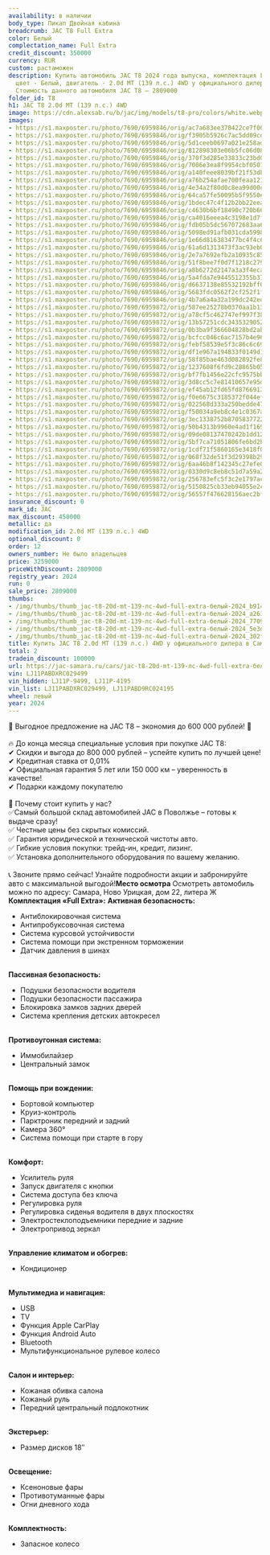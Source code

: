 ```yaml
---
availability: в наличии
body_type: Пикап Двойная кабина
breadcrumb: JAC T8 Full Extra
color: Белый
complectation_name: Full Extra
credit_discount: 350000
currency: RUR
custom: растаможен
description: Купить автомобиль JAC T8 2024 года выпуска, комплектация Full Extra,
  цвет - Белый, двигатель - 2.0d MT (139 л.с.) 4WD у официального дилера в г. Самара.
  Стоимость данного автомобиля JAC T8 – 2809000
folder_id: T8
h1: JAC T8 2.0d MT (139 л.с.) 4WD
image: https://cdn.alexsab.ru/b/jac/img/models/t8-pro/colors/white.webp
images:
- https://s1.maxposter.ru/photo/7690/6959846/orig/ac7a683ee370422ce7f061fe45eb9141.jpg?sid=14
- https://s1.maxposter.ru/photo/7690/6959846/orig/f3905b5926c7ac5dd09cdc9da65a2614.jpg?sid=14
- https://s1.maxposter.ru/photo/7690/6959846/orig/5d1ceeb0697a021e258ad381f1977097.jpg?sid=14
- https://s1.maxposter.ru/photo/7690/6959846/orig/812898303e06b5fc06d08834ea35e3de.jpg?sid=14
- https://s1.maxposter.ru/photo/7690/6959846/orig/370f3d285e33833c23bd077d6e1302f4.jpg?sid=14
- https://s1.maxposter.ru/photo/7690/6959846/orig/7006e3ea8f9954cbf0501b62ce7fb1af.jpg?sid=14
- https://s1.maxposter.ru/photo/7690/6959846/orig/a140feee8039bf21f53db99d9b87fd6a.jpg?sid=14
- https://s1.maxposter.ru/photo/7690/6959846/orig/a76b254afae700feaa121ed4a236418b.jpg?sid=14
- https://s1.maxposter.ru/photo/7690/6959846/orig/4e34a2f80d0c8ea99d00c0ee81c980c4.jpg?sid=14
- https://s1.maxposter.ru/photo/7690/6959846/orig/64ca57fe50095b5f9550e53422f11187.jpg?sid=14
- https://s1.maxposter.ru/photo/7690/6959846/orig/1bdec47c4f12b2bb22eeab2400c4a1ed.jpg?sid=14
- https://s1.maxposter.ru/photo/7690/6959846/orig/c4630b6bf18490c720b6644f2d2a45f6.jpg?sid=14
- https://s1.maxposter.ru/photo/7690/6959846/orig/ca4016eeea4c3198e1d7fb004abb2f5e.jpg?sid=14
- https://s1.maxposter.ru/photo/7690/6959846/orig/fdb05b5dc567072683aa6720abd88edf.jpg?sid=14
- https://s1.maxposter.ru/photo/7690/6959846/orig/5098ed91afb031cda5998a5290fcd5f0.jpg?sid=14
- https://s1.maxposter.ru/photo/7690/6959846/orig/1e66d816383477bc4f4c66dd4f402ab1.jpg?sid=14
- https://s1.maxposter.ru/photo/7690/6959846/orig/61a6d1313473f3ac93eb0bb2549cf188.jpg?sid=14
- https://s1.maxposter.ru/photo/7690/6959846/orig/2e7a7692efb2a10935c8514cf9c7b595.jpg?sid=14
- https://s1.maxposter.ru/photo/7690/6959846/orig/51f8bee7f0d7f1218c27921015e7d300.jpg?sid=14
- https://s1.maxposter.ru/photo/7690/6959846/orig/a8b6272d2147a3a3f4ecae151680a70d.jpg?sid=14
- https://s1.maxposter.ru/photo/7690/6959846/orig/5a4fda7e9445512355b37c20595552aa.jpg?sid=14
- https://s1.maxposter.ru/photo/7690/6959846/orig/d6637138e85532192bff09428ccc7233.jpg?sid=14
- https://s1.maxposter.ru/photo/7690/6959846/orig/5683fdc0562f2cf252f1f010cc4a73f2.jpg?sid=14
- https://s1.maxposter.ru/photo/7690/6959846/orig/4b7a6a4a32a199dc242ed25617dfbcc2.jpg?sid=14
- https://s1.maxposter.ru/photo/7690/6959872/orig/587ee25278b0370aa1b13e2df685c6f7.jpg?sid=14
- https://s1.maxposter.ru/photo/7690/6959872/orig/a78cf5c462747ef997f382ea290e450a.jpg?sid=14
- https://s1.maxposter.ru/photo/7690/6959872/orig/13b57251cdc34353290529e5254f8906.jpg?sid=14
- https://s1.maxposter.ru/photo/7690/6959872/orig/0b3ba9f366604828bd2ab50abd1780df.jpg?sid=14
- https://s1.maxposter.ru/photo/7690/6959872/orig/bcfcc046c6ac7157b4e96e44b04d957a.jpg?sid=14
- https://s1.maxposter.ru/photo/7690/6959872/orig/febf58539e5f3c86c6c69cb649372f6f.jpg?sid=14
- https://s1.maxposter.ru/photo/7690/6959872/orig/df1e967a194833f0149d136e51b5a8f8.jpg?sid=14
- https://s1.maxposter.ru/photo/7690/6959872/orig/58f85bae463d082892fe8706f942bc9d.jpg?sid=14
- https://s1.maxposter.ru/photo/7690/6959872/orig/1237608f6fd9c28865b054ef1e6446c3.jpg?sid=14
- https://s1.maxposter.ru/photo/7690/6959872/orig/bf7fb1456e22cfc9575bba8988bb0db6.jpg?sid=14
- https://s1.maxposter.ru/photo/7690/6959872/orig/3d8cc5c7e81410657e95d7f4a9036eeb.jpg?sid=14
- https://s1.maxposter.ru/photo/7690/6959872/orig/ef45ab12fd65fd8766913cba3504e3ed.jpg?sid=14
- https://s1.maxposter.ru/photo/7690/6959872/orig/f0e6675c3185372f044efb52aade853c.jpg?sid=14
- https://s1.maxposter.ru/photo/7690/6959872/orig/022568d333a250bedde476aab7d31575.jpg?sid=14
- https://s1.maxposter.ru/photo/7690/6959872/orig/f50034a9eb8c4e1c0367a8a8626c3172.jpg?sid=14
- https://s1.maxposter.ru/photo/7690/6959872/orig/3ec1338752b87058377221b9c8364f1a.jpg?sid=14
- https://s1.maxposter.ru/photo/7690/6959872/orig/50b4313b9960e4ad1f1693ae98df383b.jpg?sid=14
- https://s1.maxposter.ru/photo/7690/6959872/orig/09de08137470242b1dd1202eb828f832.jpg?sid=14
- https://s1.maxposter.ru/photo/7690/6959872/orig/5bf7ca71051806fe6bd2bf8bf0c554f2.jpg?sid=14
- https://s1.maxposter.ru/photo/7690/6959872/orig/1cdf71f5860165e3418f0f1191d44c8b.jpg?sid=14
- https://s1.maxposter.ru/photo/7690/6959872/orig/068f32de51f3d29398b29caf9b162091.jpg?sid=14
- https://s1.maxposter.ru/photo/7690/6959872/orig/6aa46b8f142345c27efe059c5cd49e8b.jpg?sid=14
- https://s1.maxposter.ru/photo/7690/6959872/orig/0330d9c8eb8c51d7a59a29ceba26a980.jpg?sid=14
- https://s1.maxposter.ru/photo/7690/6959872/orig/256783efc5f3c2e1797ac58bcf69cd0d.jpg?sid=14
- https://s1.maxposter.ru/photo/7690/6959872/orig/5150825cb33eb94055e2c887b3f0e62e.jpg?sid=14
- https://s1.maxposter.ru/photo/7690/6959872/orig/56557f476628156aec2bf670f144d2b8.jpg?sid=14
insurance_discount: 0
mark_id: JAC
max_discount: 450000
metallic: да
modification_id: 2.0d MT (139 л.с.) 4WD
optional_discount: 0
order: 12
owners_number: Не было владельцев
price: 3259000
priceWithDiscount: 2809000
registry_year: 2024
run: 0
sale_price: 2809000
thumbs:
- /img/thumbs/thumb_jac-t8-20d-mt-139-лс-4wd-full-extra-белый-2024_b9141_0.webp
- /img/thumbs/thumb_jac-t8-20d-mt-139-лс-4wd-full-extra-белый-2024_a2614_1.webp
- /img/thumbs/thumb_jac-t8-20d-mt-139-лс-4wd-full-extra-белый-2024_77097_2.webp
- /img/thumbs/thumb_jac-t8-20d-mt-139-лс-4wd-full-extra-белый-2024_5e3de_3.webp
- /img/thumbs/thumb_jac-t8-20d-mt-139-лс-4wd-full-extra-белый-2024_302f4_4.webp
title: Купить JAC T8 2.0d MT (139 л.с.) 4WD у официального дилера в Самаре
total: 2
tradein_discount: 100000
url: https://jac-samara.ru/cars/jac-t8-20d-mt-139-лс-4wd-full-extra-белый-2024/
vin: LJ11PABDXRC029499
vin_hidden: LJ11P-9499, LJ11P-4195
vin_list: LJ11PABDXRC029499, LJ11PABD9RC024195
wheel: левый
year: 2024
---
```

🚀 Выгодное предложение на JAC T8 – экономия до 600 000 рублей! 🚀<br/>
<br/>
🔥 До конца месяца специальные условия при покупке JAC T8:<br/>
✔ Скидки и выгода до 800 000 рублей – успейте купить по лучшей цене!<br/>
✔ Кредитная ставка от 0,01%<br/>
✔ Официальная гарантия 5 лет или 150 000 км – уверенность в качестве!<br/>
✔ Подарки каждому покупателю <br/>
<br/>
📌 Почему стоит купить у нас?<br/>
✅Самый большой склад автомобилей JAC в Поволжье – готовы к выдаче сразу!<br/>
✅ Честные цены без скрытых комиссий.<br/>
✅ Гарантия юридической и технической чистоты авто.<br/>
✅ Гибкие условия покупки: трейд-ин, кредит, лизинг.<br/>
✅ Установка дополнительного оборудования по вашему желанию.<br/>
<br/>
📞 Звоните прямо сейчас! Узнайте подробности акции и забронируйте авто с максимальной выгодой!<strong>Место осмотра</strong> Осмотреть автомобиль можно по адресу: Самара, Ново Урицкая, дом 22, литера Ж <strong>Комплектация «Full Extra»:</strong> <strong>Активная безопасность:</strong>
<ul>
<li>Антиблокировочная система</li>
<li>Антипробуксовочная система</li>
<li>Система курсовой устойчивости</li>
<li>Система помощи при экстренном торможении</li>
<li>Датчик давления в шинах</li>
</ul>
<br/> <strong>Пассивная безопасность:</strong>
<ul>
<li>Подушки безопасности водителя</li>
<li>Подушки безопасности пассажира</li>
<li>Блокировка замков задних дверей</li>
<li>Система крепления детских автокресел</li>
</ul>
<br/> <strong>Противоугонная система:</strong>
<ul>
<li>Иммобилайзер</li>
<li>Центральный замок</li>
</ul>
<br/> <strong>Помощь при вождении:</strong>
<ul>
<li>Бортовой компьютер</li>
<li>Круиз-контроль</li>
<li>Парктроник передний и задний</li>
<li>Камера 360°</li>
<li>Система помощи при старте в гору</li>
</ul>
<br/> <strong>Комфорт:</strong>
<ul>
<li>Усилитель руля</li>
<li>Запуск двигателя с кнопки</li>
<li>Система доступа без ключа</li>
<li>Регулировка руля</li>
<li>Регулировка сиденья водителя в двух плоскостях</li>
<li>Электростеклоподъемники передние и задние</li>
<li>Электропривод зеркал</li>
</ul>
<br/> <strong>Управление климатом и обогрев:</strong>
<ul>
<li>Кондиционер</li>
</ul>
<br/> <strong>Мультимедиа и навигация:</strong>
<ul>
<li>USB</li>
<li>TV</li>
<li>Функция Apple CarPlay</li>
<li>Функция Android Auto</li>
<li>Bluetooth</li>
<li>Мультифункциональное рулевое колесо</li>
</ul>
<br/> <strong>Салон и интерьер:</strong>
<ul>
<li>Кожаная обивка салона</li>
<li>Кожаный руль</li>
<li>Передний центральный подлокотник</li>
</ul>
<br/> <strong>Экстерьер:</strong>
<ul>
<li>Размер дисков 18″</li>
</ul>
<br/> <strong>Освещение:</strong>
<ul>
<li>Ксеноновые фары</li>
<li>Противотуманные фары</li>
<li>Огни дневного хода</li>
</ul>
<br/> <strong>Комплектность:</strong>
<ul>
<li>Запасное колесо</li>
</ul>
